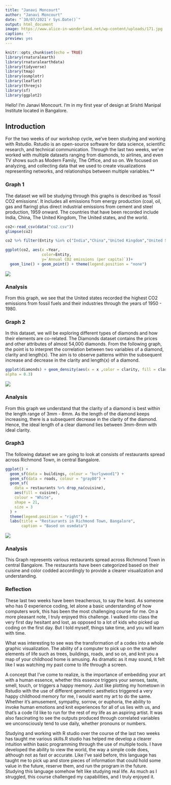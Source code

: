 ```yaml
---
title: "Janavi Moncourt"
author: "Janavi Moncourt"
date: "`30/07/2021`r Sys.Date()`"
output: html_document
image: https://www.alice-in-wonderland.net/wp-content/uploads/171.jpg
caption: ''
preview: yes
---
```


```r
knitr::opts_chunk$set(echo = TRUE)
library(rnaturalearth)
library(rnaturalearthdata)
library(tidyverse) 
library(tmap) 
library(osmplotr) 
library(leaflet) 
library(threejs) 
library(sf)
library(ggplot2)
```


Hello! I'm Janavi Moncourt. I'm in my first year of design at Srishti Manipal Institute located in Bangalore. 
<!--more-->

## Introduction

For the two weeks of our workshop cycle, we've been studying and working with Rstudio. Rstudio is an open-source software for data science, scientific research, and technical communication. Through the last two weeks, we've worked with multiple datasets ranging from diamonds, to airlines, and even TV shows such as Modern Family, The Office, and so on. We focused on analyzing, and collecting data that we used to create visualizations representing networks, and relationships between multiple variables.** 

### **Graph 1**
The dataset we will be studying through this graphs is described as ‘fossil CO2 emissions’. It includes all emissions from energy production (coal, oil, gas and flaring) plus direct industrial emissions from cement and steel production, 1959 onward. The countries that have been recorded include India, China, The United Kingdom, The United states, and the world.

```r
co2<-read_csv(data("co2.csv"))
glimpse(co2)
```

```r
co2 %>% filter(Entity %in% c("India","China","United Kingdom","United States","World"))
```

```r
ggplot(co2, aes(x =Year, 
                color=Entity, 
                y=`Annual CO2 emissions (per capita)`))+
  geom_line() + geom_point() + theme(legend.position = "none")
```

![](Images/Graph1.png)

### **Analysis** 

From this graph, we see that the United states recorded the highest CO2 emissions from fossil fuels and their industries through the years of 1950 - 1980. 

### **Graph 2** 

In this dataset, we will be exploring different types of diamonds and how their elements are co-related. The Diamonds dataset contains the prices and other attributes of almost 54,000 diamonds. From the following graph, the point is to interpret the correlation between two variables of a diamond, clarity and length(x). The aim is to observe patterns within the subsequent increase and decrease in the clarity and length(x) of a diamond.


```r
ggplot(diamonds) + geom_density(aes(x = x ,color = clarity, fill = clarity), 
alpha = 0.3)
```

![](Images/Graph2.jpg)

### **Analysis** 

From this graph we understand that the clarity of a diamond is best within the length range of 3mm - 8mm. As the length of the diamond keeps increasing, there is a subsequent decrease in the clarity of the diamond. Hence, the ideal length of a clear diamond lies between 3mm-8mm with ideal clarity. 

### **Graph3**

The following dataset we are going to look at consists of restaurants spread across Richmond Town, in central Bangalore. 

```r
ggplot() +
  geom_sf(data = buildings, colour = "burlywood1") +
  geom_sf(data = roads, colour = "gray80") +
  geom_sf(
    data = restaurants %>% drop_na(cuisine),
    aes(fill = cuisine),
    colour = "White",
    shape = 21,
    size = 3
  ) +
  theme(legend.position = "right") +
  labs(title = "Restaurants in Richmond Town, Bangalore",
       caption = "Based on osmdata")
```

![](Images/Graph3.jpg)

### **Analysis** 
This Graph represents various restaurants spread across Richmond Town in central Bangalore. The restaurants have been categorized based on their cuisine and color codded accordingly to provide a clearer visualization and understanding.

### **Reflection**

These last two weeks have been treacherous, to say the least. As someone who has 0 experience coding, let alone a basic understanding of how computers work, this has been the most challenging course for me. On a more pleasant note, I truly enjoyed this challenge. I walked into class the very first day hesitant and lost, as opposed to a lot of kids who picked up coding on the first day. But I told myself, things take time, and you will learn with time.

What was interesting to see was the transformation of a codes into a whole graphic visualization. The ability of a computer to pick up on the smaller elements of life such as trees, buildings, roads, and so on, and knit you a map of your childhood home is amusing. As dramatic as it may sound, It felt like I was watching my past come to life through a screen.

A concept that  I’ve come to realize, is the importance of embedding your art with a human essence, whether this essence triggers your senses, taste, smell, touch, or triggers a happy memory. Just like plotting my hometown in Rstudio with the use of different geometric aesthetics triggered a very happy childhood memory for me, I would want my art to do the same. Whether it’s amusement, sympathy, sorrow, or euphoria, the ability to invoke human emotions and knit experiences for all of us lies with us, and that’s a code I’d like to run for the rest of my life as an aspiring artist. It was also fascinating to see the outputs produced through correlated variables we unconsciously tend to use daily, whether pronouns or numbers.

Studying and working with R studio over the course of the last two weeks has taught me various skills.R studio has helped me develop a clearer intuition within basic programming through the use of multiple tools. I have developed the ability to view the world, the way a simple code does, although not as fast or accurate. Like I’ve said before, this language has taught me to pick up and store pieces of information that could hold some value in the future, reserve them, and run the program in the future. Studying this language somehow felt like studying real life. As much as I struggled, this course challenged my capabilities, and I truly enjoyed it.
